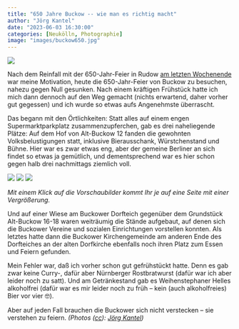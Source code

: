 ```yaml
---
title: "650 Jahre Buckow -- wie man es richtig macht"
author: "Jörg Kantel"
date: "2023-06-03 16:30:00"
categories: [Neukölln, Photographie]
image: "images/buckow650.jpg"
---
```


[![](images/buckow650-b.jpg)](https://www.flickr.com/photos/schockwellenreiter/52947338126/)

Nach dem Reinfall mit der 650-Jahr-Feier in Rudow [am letzten Wochenende](https://kantel.github.io/posts/2023052901_650_jahre_rudow_ohne_currywurst/) war meine Motivation, heute die 650-Jahr-Feier von Buckow zu besuchen, nahezu gegen Null gesunken. Nach einem kräftigen Frühstück hatte ich mich dann dennoch auf den Weg gemacht (nichts erwartend, daher vorher gut gegessen) und ich wurde so etwas aufs Angenehmste überrascht.

Das begann mit den Örtlichkeiten: Statt alles auf einem engen Supermarktparkplatz zusammenzupferchen, gab es drei naheliegende Plätze: Auf dem Hof von Alt-Buckow 12 fanden die gewohnten Volksbelustigungen statt, inklusive Bierausschank, Würstchenstand und Bühne. Hier war es zwar etwas eng, aber der gemeine Berliner an sich findet so etwas ja gemütlich, und dementsprechend war es hier schon gegen halb drei nachmittags ziemlich voll.

[![](images/buckow650_1.jpg)](https://www.flickr.com/photos/schockwellenreiter/52947338261/)&nbsp;[![](images/buckow650_2.jpg)](https://www.flickr.com/photos/schockwellenreiter/52947800918/)&nbsp;[![](images/buckow650_3.jpg)](https://www.flickr.com/photos/schockwellenreiter/52947801058/)

*Mit einem Klick auf die Vorschaubilder kommt Ihr je auf eine Seite mit einer Vergrößerung.*

Und auf einer Wiese am Buckower Dorfteich gegenüber dem Grundstück Alt-Buckow 16-18 waren weiträumig die Stände aufgebaut, auf denen sich die Buckower Vereine und sozialen Einrichtungen vorstellen konnten. Als letztes hatte dann die Buckower Kirchengemeinde am anderen Ende des Dorfteiches an der alten Dorfkirche ebenfalls noch ihren Platz zum Essen und Feiern gefunden.

Mein Fehler war, daß ich vorher schon gut gefrühstückt hatte. Denn es gab zwar keine Curry-, dafür aber Nürnberger Rostbratwurst (dafür war ich aber leider noch zu satt). Und am Getränkestand gab es Weihenstephaner Helles alkoholfrei (dafür war es mir leider noch zu früh -- kein (auch alkoholfreies) Bier vor vier&nbsp;🤓).

Aber auf jeden Fall brauchen die Buckower sich nicht verstecken -- sie verstehen zu feiern. *(Photos ([cc](http://creativecommons.org/licenses/by-nc-nd/2.0/)): [Jörg Kantel](http://cognitiones.kantel-chaos-team.de/cv.html))*